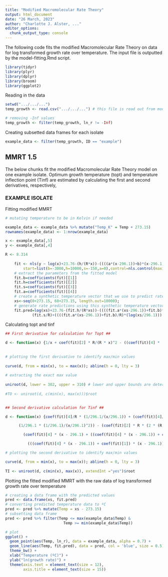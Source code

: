 ```yaml
---
title: "Modified Macromolecular Rate Theory"
output: html_document
date: "26 March, 2023"
author: "Charlotte J. Alster, ..."
editor_options: 
  chunk_output_type: console
---
```


The following code fits the modified Macromolecular Rate Theory on data for log transformed growth rate over temperature. The input file is outputted by the model-fitting.Rmd script.
```r
library(tidyr)
library(plyr)
library(dplyr)
library(broom)
library(ggplot2)
```

Reading in the data

```r
setwd(".../.../...")
temp_growth <- read.csv(".../.../...") # this file is read out from model-fitting.Rmd

# removing -Inf values
temp_growth <- filter(temp_growth, ln_r != -Inf)
```

Creating subsetted data frames for each isolate

```r
example_data <- filter(temp_growth, ID == "example")
```

## MMRT 1.5

The below chunks fit the modified Macromolecular Rate Theory model on one example isolate. Optimum growth temperature (topt) and temperature inflection point (Tinf) are estimated by calculating the first and second derivatives, respectively,

### EXAMPLE ISOLATE

Fitting modified MMRT

```r
# mutating temperature to be in Kelvin if needed

example_data <- example_data %>% mutate("Temp_K" = Temp + 273.15)
rownames(example_data) <- 1:nrow(example_data)
```

```r
x <- example_data[,5]
y <- example_data[,4]

R <- 8.314
  
	fit <- nls(y ~ log(x)+23.76-(h/(R*x))-((((a*(x-296.1))+b)*(x-296.1))/(R*x))+(s/R)+((((a*(x-296.1))+b)/R)*(log(x/296.1))),
		start=list(b=-3000,h=10000,s=-150,a=0),control=nls.control(maxiter=100))
	# extract the parameters from the fitted model
	fit.b=coefficients(fit)[[1]]
	fit.h=coefficients(fit)[[2]]
	fit.s=coefficients(fit)[[3]]
	fit.a=coefficients(fit)[[4]]
	# create a synthetic temperature vector that we use to predict rates with the fitted model
	xs<-seq(0+273.15, 60+273.15, length.out=10000);
	# generate rate predictions using this synthetic temperature vector (we also use this to draw the curve in the plot)
	fit.pred=log(xs)+23.76-(fit.h/(R*xs))-((((fit.a*(xs-296.1))+fit.b)*(xs-296.1))/(R*xs))+
			(fit.s/R)+((((fit.a*(xs-296.1))+fit.b)/R)*(log(xs/296.1)))
```

Calculating topt and tinf
```r
## First derivative for calculation for Topt ##

d <- function(x) {1/x + coef(fit)[2] * R/(R * x)^2 - ((coef(fit)[4] * (x - 296.1) + ((coef(fit)[4] * (x - 296.1)) + coef(fit)[1]))/(R * 
                                                                                                            x) - (((coef(fit)[4] * (x - 296.1)) + coef(fit)[1]) * (x - 296.1)) * R/(R * x)^2) + (coef(fit)[4]/R * (log(x/296.1)) + (((coef(fit)[4] * (x - 296.1)) + coef(fit)[1])/R) * (1/296.1/(x/296.1)))}
    
# plotting the first derivative to identify max/min values
    
curve(d, from = min(x), to = max(x)); abline(h = 0, lty = 3)
    
# extracting the exact max value
    
uniroot(d, lower = 302, upper = 310) # lower and upper bounds are determined through the plots of the derivative
    
#TO <- uniroot(d, c(min(x), max(x)))$root

  
## Second derivative calculation for Tinf ##

d <- function(x) {coef(fit)[4]/R * (1/296.1/(x/296.1)) + (coef(fit)[4]/R * (1/296.1/(x/296.1)) - (((coef(fit)[4] * (x - 296.1)) + coef(fit)[1])/R) *

      (1/296.1 * (1/296.1)/(x/296.1)^2)) - (coef(fit)[2] * R * (2 * (R * (R * x)))/((R * x)^2)^2 + 1/x^2 + ((coef(fit)[4] + coef(fit)[4])/(R * x) -

        (coef(fit)[4] * (x - 296.1) + ((coef(fit)[4] * (x - 296.1)) + coef(fit)[1])) * R/(R * x)^2 - ((coef(fit)[4] * (x - 296.1) + ((coef(fit)[4] * (x - 296.1)) + coef(fit)[1])) * R/(R * x)^2 -

          (((coef(fit)[4] * (x - 296.1)) + coef(fit)[1]) * (x - 296.1)) * R * (2 * (R * (R * x)))/((R * x)^2)^2)))}

# plotting the second derivative to identify max/min values

curve(d, from = min(x), to = max(x)); abline(h = 0, lty = 3)
    
TI <- uniroot(d, c(min(x), max(x)), extendInt ="yes")$root
```

Plotting the fitted modified MMRT with the raw data of log transformed growth rate over temperature
```r
# creating a data frame with the predicted values
pred <- data.frame(xs, fit.pred)
# converting predicted temperature data to ºC
pred <- pred %>% mutate(Temp = xs - 273.15)
# subsetting data frame
pred <- pred %>% filter(Temp <= max(example_data$Temp) &
                          Temp >= min(example_data$Temp))

# plot
ggplot() +
  geom_point(aes(Temp, ln_r), data = example_data, alpha = 0.7) +
  geom_line(aes(Temp, fit.pred), data = pred, col = 'blue', size = 0.5) +
  theme_bw() +
  xlab("Temperature (ºC)") +
  ylab("ln(growth rate)") +
  theme(axis.text = element_text(size = 12),
        axis.title = element_text(size = 15))
```
